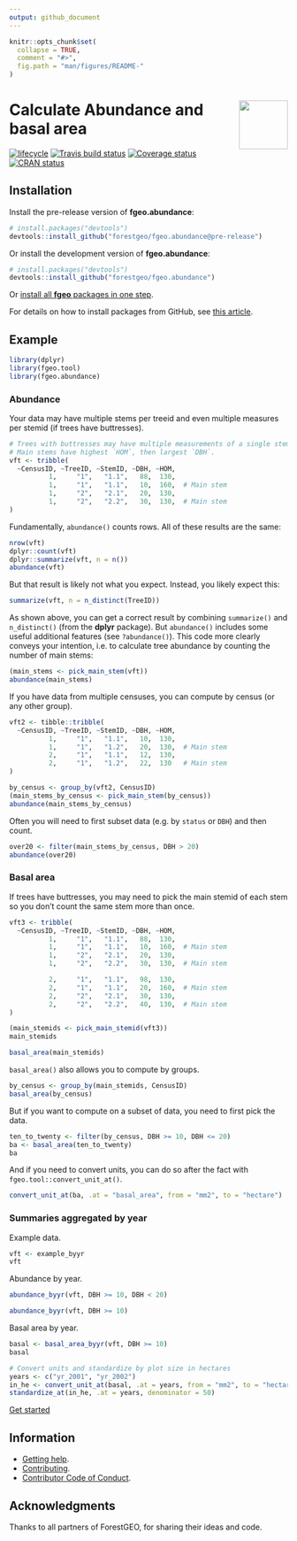 ```yaml
---
output: github_document
---
```


<!-- README.md is generated from README.Rmd. Please edit that file -->

```r
knitr::opts_chunk$set(
  collapse = TRUE,
  comment = "#>",
  fig.path = "man/figures/README-"
)
```

# <img src="https://i.imgur.com/vTLlhbp.png" align="right" height=88 /> Calculate Abundance and basal area

[![lifecycle](https://img.shields.io/badge/lifecycle-experimental-orange.svg)](https://www.tidyverse.org/lifecycle/#experimental)
[![Travis build status](https://travis-ci.org/forestgeo/fgeo.abundance.svg?branch=master)](https://travis-ci.org/forestgeo/fgeo.abundance)
[![Coverage status](https://codecov.io/gh/forestgeo/fgeo.abundance/branch/master/graph/badge.svg)](https://codecov.io/github/forestgeo/fgeo.abundance?branch=master)
[![CRAN status](http://www.r-pkg.org/badges/version/fgeo.abundance)](https://cran.r-project.org/package=fgeo.abundance)

## Installation

Install the pre-release version of **fgeo.abundance**:

```R
# install.packages("devtools")
devtools::install_github("forestgeo/fgeo.abundance@pre-release")
```

Or install the development version of **fgeo.abundance**:

```R
# install.packages("devtools")
devtools::install_github("forestgeo/fgeo.abundance")
```

Or [install all **fgeo** packages in one step](https://forestgeo.github.io/fgeo/index.html#installation).

For details on how to install packages from GitHub, see [this article](https://goo.gl/dQKEeg).

## Example

```r
library(dplyr)
library(fgeo.tool)
library(fgeo.abundance)
```

### Abundance

Your data may have multiple stems per treeid and even multiple measures per
stemid (if trees have buttresses).

```r
# Trees with buttresses may have multiple measurements of a single stem. 
# Main stems have highest `HOM`, then largest `DBH`.
vft <- tribble(
  ~CensusID, ~TreeID, ~StemID, ~DBH, ~HOM,
          1,     "1",   "1.1",   88,  130,
          1,     "1",   "1.1",   10,  160,  # Main stem
          1,     "2",   "2.1",   20,  130,
          1,     "2",   "2.2",   30,  130,  # Main stem
)
```

Fundamentally, `abundance()` counts rows. All of these results are the same:

```r
nrow(vft)
dplyr::count(vft)
dplyr::summarize(vft, n = n())
abundance(vft)
```

But that result is likely not what you expect. Instead, you likely expect this:

```r
summarize(vft, n = n_distinct(TreeID))
```

As shown above, you can get a correct result by combining `summarize()` and `n_distinct()` (from the __dplyr__ package). But `abundance()` includes some useful additional features (see `?abundance()`). This code more clearly conveys your intention, i.e. to calculate tree abundance by counting the number of main stems:

```r
(main_stems <- pick_main_stem(vft))
abundance(main_stems)
```

If you have data from multiple censuses, you can compute by census (or any other group).

```r
vft2 <- tibble::tribble(
  ~CensusID, ~TreeID, ~StemID, ~DBH, ~HOM,
          1,     "1",   "1.1",   10,  130,
          1,     "1",   "1.2",   20,  130,  # Main stem
          2,     "1",   "1.1",   12,  130,
          2,     "1",   "1.2",   22,  130   # Main stem
)

by_census <- group_by(vft2, CensusID)
(main_stems_by_census <- pick_main_stem(by_census))
abundance(main_stems_by_census)
```

Often you will need to first subset data (e.g. by `status` or `DBH`) and then count.

```r
over20 <- filter(main_stems_by_census, DBH > 20)
abundance(over20)
```

### Basal area

If trees have buttresses, you may need to pick the main stemid of each stem so you don't count the same stem more than once.

```r
vft3 <- tribble(
  ~CensusID, ~TreeID, ~StemID, ~DBH, ~HOM,
          1,     "1",   "1.1",   88,  130,
          1,     "1",   "1.1",   10,  160,  # Main stem
          1,     "2",   "2.1",   20,  130,
          1,     "2",   "2.2",   30,  130,  # Main stem

          2,     "1",   "1.1",   98,  130,
          2,     "1",   "1.1",   20,  160,  # Main stem
          2,     "2",   "2.1",   30,  130,
          2,     "2",   "2.2",   40,  130,  # Main stem
)

(main_stemids <- pick_main_stemid(vft3))
main_stemids

basal_area(main_stemids)
```

`basal_area()` also allows you to compute by groups.

```r
by_census <- group_by(main_stemids, CensusID)
basal_area(by_census)
```

But if you want to compute on a subset of data, you need to first pick the data.

```r
ten_to_twenty <- filter(by_census, DBH >= 10, DBH <= 20)
ba <- basal_area(ten_to_twenty)
ba
```

And if you need to convert units, you can do so after the fact with `fgeo.tool::convert_unit_at()`.

```r
convert_unit_at(ba, .at = "basal_area", from = "mm2", to = "hectare")
```

### Summaries aggregated by year

Example data.

```r
vft <- example_byyr
vft
```

Abundance by year.

```r
abundance_byyr(vft, DBH >= 10, DBH < 20)

abundance_byyr(vft, DBH >= 10)
```

Basal area by year.

```r
basal <- basal_area_byyr(vft, DBH >= 10)
basal

# Convert units and standardize by plot size in hectares
years <- c("yr_2001", "yr_2002")
in_he <- convert_unit_at(basal, .at = years, from = "mm2", to = "hectare")
standardize_at(in_he, .at = years, denominator = 50)
```



[Get started](https://forestgeo.github.io/fgeo/articles/fgeo.html)

## Information

* [Getting help](SUPPORT.md).
* [Contributing](CONTRIBUTING.md).
* [Contributor Code of Conduct](CODE_OF_CONDUCT.md).

## Acknowledgments

Thanks to all partners of ForestGEO, for sharing their ideas and code.
